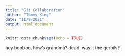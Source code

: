 ```yaml
---
title: "Git Collaboration"
author: "Tommy King"
date: "11/9/2021"
output: html_document
---
```


```r
knitr::opts_chunk$set(echo = TRUE)
```

hey booboo, how's grandma?
dead.
was it the gerbils?

